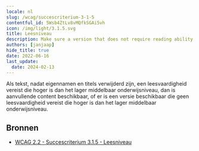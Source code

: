 ```yaml
---
locale: nl
slug: /wcag/succescriterium-3-1-5
contentful_id: 5Wsb4ZtLv8vMQfkSGAi5vh
icon: /img/light/3.1.5.svg
title: Leesniveau
description: Make sure a version that does not require reading ability more advanced than the lower secondary education level, is available.
authors: [janjaap]
hide_title: true
date: 2022-06-16
last_update:
  date: 2024-02-13
---
```


<Hero
  title="Leesniveau"
  image="/img/light/3.1.5.svg"
  alt="WCAG 3.1.5 icon"
  prefix="Succescriterium 3.1.5"
  suffix="Niveau AAA"
/>

Als tekst, nadat eigennamen en titels verwijderd zijn, een leesvaardigheid vereist die hoger is dan het lager middelbaar onderwijsniveau, dan is aanvullende content beschikbaar, of er is een versie beschikbaar die geen leesvaardigheid vereist die hoger is dan het lager middelbaar onderwijsniveau.

## Bronnen

- [WCAG 2.2 - Succescriterium 3.1.5 - Leesniveau](https://www.w3.org/Translations/WCAG22-nl/#leesniveau)
